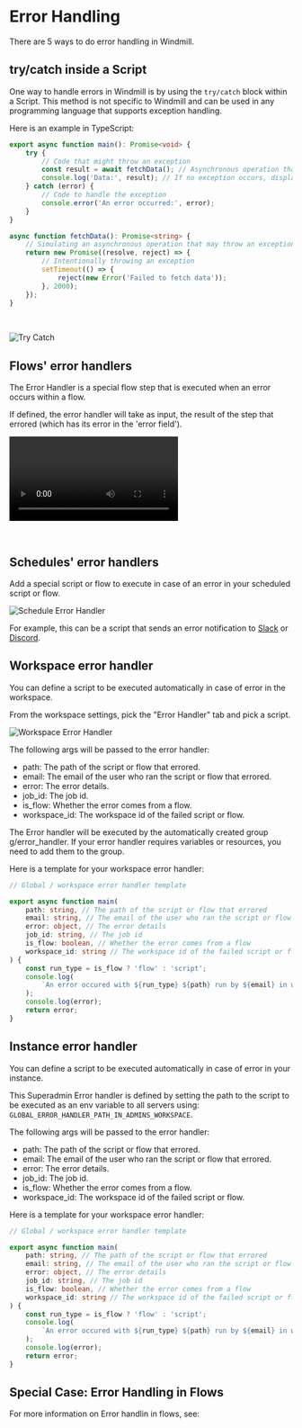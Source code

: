 
# Error Handling

There are 5 ways to do error handling in Windmill.

## try/catch inside a Script

One way to handle errors in Windmill is by using the `try/catch` block within a Script. This method is not specific to Windmill and can be used in any programming language that supports exception handling.

Here is an example in TypeScript:

```ts
export async function main(): Promise<void> {
	try {
		// Code that might throw an exception
		const result = await fetchData(); // Asynchronous operation that may throw an exception
		console.log('Data:', result); // If no exception occurs, display the data
	} catch (error) {
		// Code to handle the exception
		console.error('An error occurred:', error);
	}
}

async function fetchData(): Promise<string> {
	// Simulating an asynchronous operation that may throw an exception
	return new Promise((resolve, reject) => {
		// Intentionally throwing an exception
		setTimeout(() => {
			reject(new Error('Failed to fetch data'));
		}, 2000);
	});
}
```

<br />

![Try Catch](./try_catch.png.webp)

## Flows' error handlers

The Error Handler is a special flow step that is executed when an error occurs within a flow.

If defined, the error handler will take as input, the result of the step that errored (which has its error in the 'error field').

<video
	className="border-2 rounded-xl object-cover w-full h-full dark:border-gray-800"
	controls
	src="/videos/error_handler.mp4"
/>

<br />

<div class="grid grid-cols-2 gap-6 mb-4">
	<DocCard
		title="Error Handler"
		description="Configure a script to handle errors."
		href="/docs/flows/flow_error_handler"
	/>
</div>

## Schedules' error handlers

Add a special script or flow to execute in case of an error in your scheduled script or flow.

![Schedule Error Handler](../1_scheduling/14_schedule_error_handler.png.webp)

For example, this can be a script that sends an error notification to [Slack](https://hub.windmill.dev/scripts/slack/1284/) or [Discord](https://hub.windmill.dev/scripts/discord/1292/).

<div class="grid grid-cols-2 gap-6 mb-4">
	<DocCard
		title="Scheduling"
		description="Scheduling allows you to define schedules for Scripts and Flows, automatically running them at set frequencies."
		href="/docs/core_concepts/scheduling"
	/>
</div>

## Workspace error handler

You can define a script to be executed automatically in case of error in the workspace.

From the workspace settings, pick the "Error Handler" tab and pick a script.

![Workspace Error Handler](./workspace_error_handler.png.webp)

The following args will be passed to the error handler:

- path: The path of the script or flow that errored.
- email: The email of the user who ran the script or flow that errored.
- error: The error details.
- job_id: The job id.
- is_flow: Whether the error comes from a flow.
- workspace_id: The workspace id of the failed script or flow.

The Error handler will be executed by the automatically created group g/error_handler. If your error handler requires variables or resources, you need to add them to the group.

Here is a template for your workspace error handler:

```ts
// Global / workspace error handler template

export async function main(
	path: string, // The path of the script or flow that errored
	email: string, // The email of the user who ran the script or flow that errored
	error: object, // The error details
	job_id: string, // The job id
	is_flow: boolean, // Whether the error comes from a flow
	workspace_id: string // The workspace id of the failed script or flow
) {
	const run_type = is_flow ? 'flow' : 'script';
	console.log(
		`An error occured with ${run_type} ${path} run by ${email} in workspace ${workspace_id}`
	);
	console.log(error);
	return error;
}
```

## Instance error handler

You can define a script to be executed automatically in case of error in your instance.

This Superadmin Error handler is defined by setting the path to the script to be executed as an env variable to all servers using: `GLOBAL_ERROR_HANDLER_PATH_IN_ADMINS_WORKSPACE`.

The following args will be passed to the error handler:

- path: The path of the script or flow that errored.
- email: The email of the user who ran the script or flow that errored.
- error: The error details.
- job_id: The job id.
- is_flow: Whether the error comes from a flow.
- workspace_id: The workspace id of the failed script or flow.

Here is a template for your workspace error handler:

```ts
// Global / workspace error handler template

export async function main(
	path: string, // The path of the script or flow that errored
	email: string, // The email of the user who ran the script or flow that errored
	error: object, // The error details
	job_id: string, // The job id
	is_flow: boolean, // Whether the error comes from a flow
	workspace_id: string // The workspace id of the failed script or flow
) {
	const run_type = is_flow ? 'flow' : 'script';
	console.log(
		`An error occured with ${run_type} ${path} run by ${email} in workspace ${workspace_id}`
	);
	console.log(error);
	return error;
}
```

## Special Case: Error Handling in Flows

For more information on Error handlin in flows, see:

<div class="grid grid-cols-2 gap-6 mb-4">
	<DocCard
		title="Error Handling in Flows"
		description="There are three ways to handle errors in Windmill flows."
		href="/docs/flows/error_handling"
	/>
</div>

